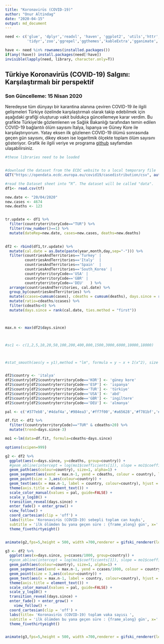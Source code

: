 ```yaml
---
title: "Koronavirüs (COVID-19)"
author: "Onur Altindag"
date: "2020-04-15"
output: md_document
---
```


```r
need <- c('glue', 'dplyr','readxl', 'haven', 'ggplot2', 'utils','httr', 'viridis', 'ggsci',
          'tidyr','zoo','ggrepel','ggthemes','kableExtra','gganimate','ftplottools','lubridate')

have <- need %in% rownames(installed.packages()) 
if(any(!have)) install.packages(need[!have]) 
invisible(lapply(need, library, character.only=T)) 
```

## Türkiye Koronavirüs (COVID-19) Salgını: Karşılaştırmalı bir perspektif

### Son Güncelleme: 15 Nisan 2020 

Neredeyse tüm dünyayı bir karantina alanına çeviren COVID-19 ile ilgili gelişmeleri Türkiye özelinde  karşılaştırmalı olarak takip edebilmek için aşağıdaki grafiği oluşturup vakit buldukça güncellemeye karar verdim. Bu grafikte Türkiye'de gözlemlenen ve Sağlık Bakanlığı tarafından temin edilen COVID-19 bağlantılı ölüm sayısını İtalya, İspanya ve Güney Kore ile karşılaştırıyorum.  Yatay eksen ilk gözlenen COVID-19 ölümü sonrasında geçen gün sayısını, dikey eksen ise logaritmik ölçekte toplam ölüm sayısını gösteriyor. Grafik ile ilgili veriye ve programa [github](https://github.com/ronuraltindag/personalweb/tree/master/content/posts) sayfamdan ulaşabilirsiniz.      



```r

#these libraries need to be loaded


#download the dataset from the ECDC website to a local temporary file
GET("https://opendata.ecdc.europa.eu/covid19/casedistribution/csv", authenticate(":", ":", type="ntlm"), write_disk(tf <- tempfile(fileext = ".csv")))

#read the Dataset sheet into “R”. The dataset will be called "data".
df1<- read.csv(tf)

new.date <- "20/04/2020"
new.cases <- 4674 
new.deaths <- 123


tr.update <- df1 %>%
  filter(countryterritoryCode=="TUR") %>%
  filter(row_number()==1) %>%
  mutate(dateRep=new.date, cases=new.cases, deaths=new.deaths) 
  

df2 <- rbind(df1,tr.update) %>%
  mutate(cal.date = as.Date(paste(year,month,day,sep="-"))) %>%
  filter(countriesAndTerritories=='Turkey' | 
         countriesAndTerritories=='Italy'  | 
         countriesAndTerritories=='Spain'  |
         countriesAndTerritories=='South_Korea' | 
         countryterritoryCode=='USA' | 
         countryterritoryCode=='GBR' | 
         countryterritoryCode=='DEU'   ) %>%
  arrange(countriesAndTerritories, cal.date) %>%
  group_by(countriesAndTerritories) %>%
  mutate(ccases=cumsum(cases), cdeaths = cumsum(deaths), days.since = rank(cal.date, ties.method = "first")) %>%
  mutate(ratio=cdeaths/ccases) %>%
  filter(cdeaths>0) %>%
  mutate(days.since = rank(cal.date, ties.method = "first")) 



max.n <- max(df2$days.since)




```

```r





#sc1 <- c(1,2,5,10,20,50,100,200,400,800,1500,3000,6000,10000,18000)



#stat_smooth(aes(y = y1),method = "lm", formula = y ~ x + I(x^2), size = 1)


df2$country <- 'italya'
df2$country[df2$countryterritoryCode=='KOR'] <- 'güney kore'
df2$country[df2$countryterritoryCode=='ESP'] <- 'ispanya'
df2$country[df2$countryterritoryCode=='TUR'] <- 'türkiye'
df2$country[df2$countryterritoryCode=='USA'] <- 'abd'
df2$country[df2$countryterritoryCode=='GBR'] <- 'ingiltere'
df2$country[df2$countryterritoryCode=='DEU'] <- 'almanya'

pal <- c('#377eb8','#4daf4a','#984ea3','#ff7f00','#a65628','#f781bf','#e41a1c')

df.fit <- df2 %>%
  filter((countryterritoryCode)=="TUR" & cdeaths>20) %>%
  mutate(trend=days.since-3)

mo1 <-lm(data=df.fit, formula=cdeaths~days.since)

options(scipen=999)

g2 <- df2 %>% 
  ggplot(aes(x=days.since, y=cdeaths, group=country)) + 
  #geom_abline(intercept = log(mo1$coefficients[1]), slope = mo1$coefficients[2], colour='grey', linetype=2, size=2) +
  geom_path(aes(colour=country), size=1, alpha=1) + 
  geom_segment(aes(xend = max.n-1, yend = cdeaths, colour = country), linetype = 2) + 
  geom_point(size = 3,aes(colour=country)) + 
  geom_text(aes(x = max.n-1, label = country, colour=country), hjust = 0) + 
  theme(axis.title = element_text()) + 
  scale_color_manual(values = pal, guide=FALSE) +
  scale_y_log10() +
  transition_reveal(days.since) + 
  enter_fade() + enter_grow() + 
  view_follow() +
  coord_cartesian(clip = 'off') +
  labs(title= 'Koronavirüs (COVID-19) sebepli toplam can kaybı', 
  subtitle = 'ilk ölümden bu yana geçen süre : {frame_along} gün', x='',y='') +
  theme_fivethirtyeight() 


animate(g2,fps=5,height = 500, width =700,renderer = gifski_renderer(loop = F))
```

```r

g3 <- df2 %>% 
  ggplot(aes(x=days.since, y=ccases/1000, group=country)) + 
  #geom_abline(intercept = log(mo1$coefficients[1]), slope = mo1$coefficients[2], colour='grey', linetype=2, size=2) +
  geom_path(aes(colour=country), size=1, alpha=1) + 
  geom_segment(aes(xend = max.n-1, yend = ccases/1000, colour = country), linetype = 2) + 
  geom_point(size = 3,aes(colour=country)) + 
  geom_text(aes(x = max.n-1, label = country, colour=country), hjust = 0) + 
  theme(axis.title = element_text()) + 
  scale_color_manual(values = pal, guide=FALSE) +
  scale_y_log10() +
  transition_reveal(days.since) + 
  enter_fade() + enter_grow() + 
    view_follow() +
  coord_cartesian(clip = 'off') +
  labs(title= 'Koronavirüs (COVID-19) toplam vaka sayısı ', 
  subtitle = 'ilk ölümden bu yana geçen süre : {frame_along} gün', x='',y='') +
  theme_fivethirtyeight() 


animate(g3,fps=5,height = 500, width =700,renderer = gifski_renderer(loop = F))






```

